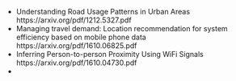 
- Understanding Road Usage Patterns in Urban Areas https://arxiv.org/pdf/1212.5327.pdf
- Managing travel demand: Location recommendation for system efficiency based on mobile phone data https://arxiv.org/pdf/1610.06825.pdf
- Inferring Person-to-person Proximity Using WiFi Signals https://arxiv.org/pdf/1610.04730.pdf
- 
